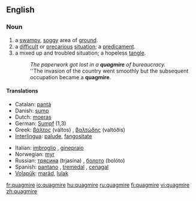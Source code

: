 ==English==

===Noun===
{{en-noun}}

#a [[swampy]], [[soggy]] area of [[ground]].
#a [[difficult]] or [[precarious]] [[situation]]; a [[predicament]].
#a mixed up and troubled situation; a hopeless [[tangle]].
#:''The paperwork got lost in a '''quagmire''' of bureaucracy.''
#:''The invasion of the country went smoothly but the subsequent occupation became a '''quagmire'''.

====Translations====
{{rfc-trans}}
{{top}}
*Catalan: [[pantà]] {{m}}
*Danish: [[sump#Danish|sump]] {{c}} 
*Dutch: [[moeras]] {{n}}
*German: [[Sumpf]] {{m}} (1,3)
*Greek: [[βάλτος]] (váltos) {{m}}, [[βαλτώδης]] (valtóðis) {{m}}
*[[Interlingua]]: [[palude]], [[fangositate]]
{{mid}}
*Italian: [[imbroglio]] {{m}},  [[ginepraio]] {{m}}
*Norwegian: [[myr]] {{g|Norwegian}}
*Russian: [[трясина]] (trjasína) {{f}}, [[болото]] (bolóto) {{n}}
*Spanish: [[pantano]] {{m}}, [[tremedal]] {{m}}, [[cenagal]] {{m}}
*[[Volapük]]: [[maräd]], [[lulak]]
{{bottom}}

[[fr:quagmire]]
[[io:quagmire]]
[[hu:quagmire]]
[[ru:quagmire]]
[[fi:quagmire]]
[[vi:quagmire]]
[[zh:quagmire]]